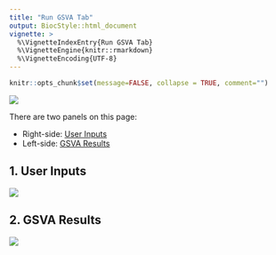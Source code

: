 ```yaml
---
title: "Run GSVA Tab"
output: BiocStyle::html_document
vignette: >
  %\VignetteIndexEntry{Run GSVA Tab}
  %\VignetteEngine{knitr::rmarkdown}
  %\VignetteEncoding{UTF-8}
---
```


```r
knitr::opts_chunk$set(message=FALSE, collapse = TRUE, comment="")
```

![](figures/run-gsva-tab.png)

There are two panels on this page:

- Right-side: [User Inputs](#user-inputs)
- Left-side: [GSVA Results](#gsva-results)

## 1. User Inputs

![](figures/gsva.png)

## 2. GSVA Results

![](figures/gsva-results.png)


